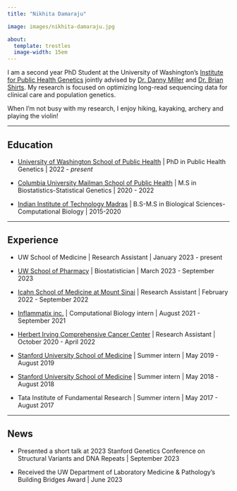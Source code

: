 ```yaml
---
title: "Nikhita Damaraju"

image: images/nikhita-damaraju.jpg

about: 
  template: trestles
  image-width: 15em
---
```


I am a second year PhD Student at the University of Washington's [Institute for Public Health Genetics](https://iphg.biostat.washington.edu/) jointly advised by [Dr. Danny Miller](https://dlmp.uw.edu/faculty/miller) and [Dr. Brian Shirts](https://dlmp.uw.edu/faculty/shirts). My research is focused on optimizing long-read sequencing data for clinical care and population genetics.

When I'm not busy with my research, I enjoy hiking, kayaking, archery and playing the violin!

------------------------------------------------------------------------

## Education

-   [University of Washington School of Public Health](https://sph.washington.edu) \| PhD in Public Health Genetics \| 2022 - *present*

```{=html}
<!-- -->
```
-   [Columbia University Mailman School of Public Health](https://www.publichealth.columbia.edu) \| M.S in Biostatistics-Statistical Genetics \| 2020 - 2022

-   [Indian Institute of Technology Madras](www.iitm.ac.in) \| B.S-M.S in Biological Sciences-Computational Biology \| 2015-2020

------------------------------------------------------------------------

## Experience

-   UW School of Medicine \| Research Assistant \| January 2023 - present

-   [UW School of Pharmacy](https://sop.washington.edu) \| Biostatistician \| March 2023 - September 2023

-   [Icahn School of Medicine at Mount Sinai](https://icahn.mssm.edu) \| Research Assistant \| February 2022 - September 2022

-   [Inflammatix inc.](https://inflammatix.com) \| Computational Biology intern \| August 2021 - September 2021

-   [Herbert Irving Comprehensive Cancer Center](https://www.cancer.columbia.edu) \| Research Assistant \| October 2020 - April 2022

-   [Stanford University School of Medicine](https://med.stanford.edu) \| Summer intern \| May 2019 - August 2019

-   [Stanford University School of Medicine](https://med.stanford.edu) \| Summer intern \| May 2018 - August 2018

-   Tata Institute of Fundamental Research \| Summer intern \| May 2017 - August 2017

------------------------------------------------------------------------

## News

-   Presented a short talk at 2023 Stanford Genetics Conference on Structural Variants and DNA Repeats \| September 2023

-   Received the UW Department of Laboratory Medicine & Pathology's Building Bridges Award \| June 2023

